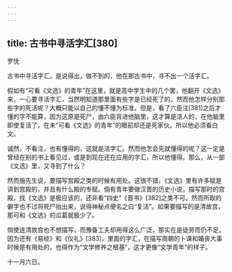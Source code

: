 ```yaml
---
---
---
```

title: 古书中寻活字汇[380]
---




罗怃

古书中寻活字汇，是说得出，做不到的，他在那古书中，寻不出一个活字汇。

假如有“可看《文选》的青年”在这里，就是高中学生中的几个罢，他翻开《文选》来，一心要寻活字汇，当然明知道那里面有些字是已经死了的。然而他怎样分别那些字的死活呢？大概只能以自己的懂不懂为标准。但是，看了六臣注[381]之后才懂的字不能算，因为这原是死尸，由六臣背进他脑里，这才算是活人的，在他脑里即使复活了，在未“可看《文选》的青年”的眼前却还是死家伙。所以他必须看白文。

诚然，不看注，也有懂得的，这就是活字汇。然而他怎会先就懂得的呢？这一定是曾经在别的书上看见过，或是到现在还在应用的字汇，所以他懂得。那么，从一部《文选》里，又寻到了什么？

然而施先生说，要描写宫殿之类的时候有用处。这很不错，《文选》里有许多赋是讲到宫殿的，并且有什么殿的专赋。倘有青年要做汉晋的历史小说，描写那时的宫殿，找《文选》是极应该的，还非看“四史”《晋书》[382]之类不可。然而所取的僻字也不过将死尸抬出来，说得神秘点便名之曰“复活”。如果要描写的是清故宫，那可和《文选》的瓜葛就极少了。

倘使连清故宫也不想描写，而豫备工夫却用得这么广泛，那实在是徒劳而仍不足。因为还有《易经》和《仪礼》[383]，里面的字汇，在描写周朝的卜课和婚丧大事时候是有用处的，也得作为“文学修养之根基”，这才更像“文学青年”的样子。

十一月六日。